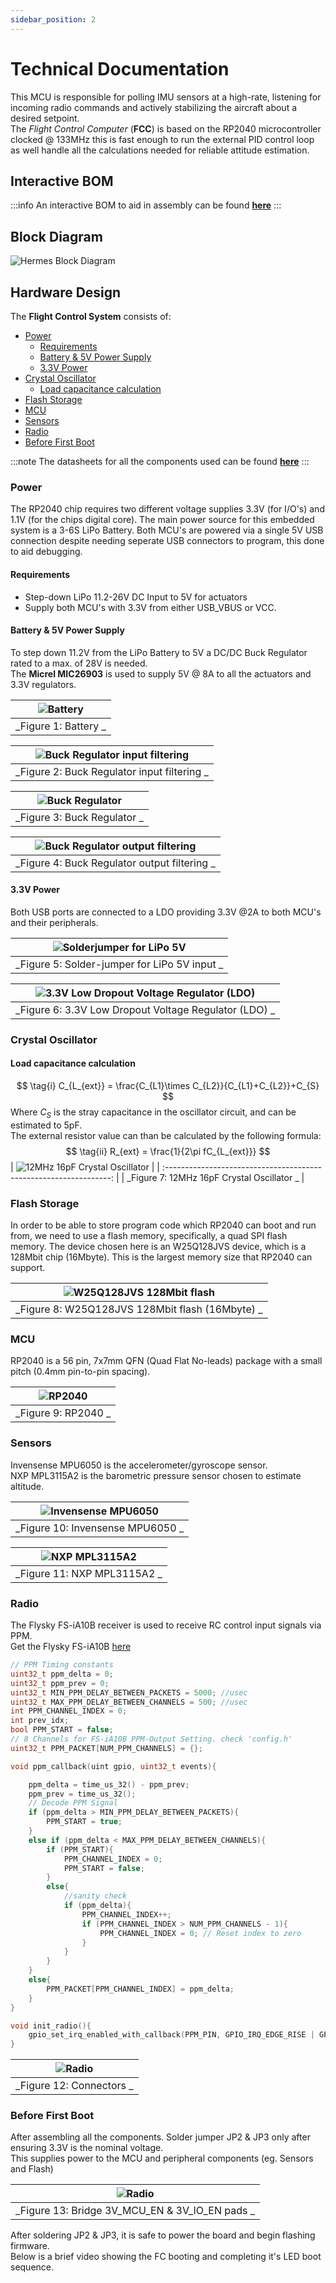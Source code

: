 ```yaml
---
sidebar_position: 2
---
```


# Technical Documentation

This MCU is responsible for polling IMU sensors at a high-rate, listening for incoming radio commands and actively stabilizing the aircraft about a desired setpoint.<br/>
The <i>Flight Control Computer</i> (<b>FCC</b>) is based on the RP2040 microcontroller clocked @ 133MHz this is fast enough to run the external PID control loop as well handle all the calculations needed for reliable attitude estimation.<br/>

## Interactive BOM

:::info
An interactive BOM to aid in assembly can be found [<b>here</b>](pathname:///static/ibom.html)
:::

## Block Diagram

![Hermes Block Diagram](./_imgs/hermes_block.png)

## Hardware Design

The <b>Flight Control System</b> consists of:

- [Power](technical_docs#power)
  - [Requirements](technical_docs#requirements)
  - [Battery & 5V Power Supply](technical_docs#battery--5v-power-supply)
  - [3.3V Power ](technical_docs#33v-power)
- [Crystal Oscillator](technical_docs#crystal-oscillator)
  - [Load capacitance calculation](technical_docs#crystal-oscillator)
- [Flash Storage](technical_docs#flash-storage)
- [MCU](technical_docs#mcu)
- [Sensors](technical_docs#sensors)
- [Radio](technical_docs#radio)
- [Before First Boot](technical_docs#before-first-boot)

:::note
The datasheets for all the components used can be found [<b>here</b>](overview#datasheets)
:::

### Power

The RP2040 chip requires two different voltage supplies 3.3V (for I/O's) and 1.1V (for the chips digital core).
The main power source for this embedded system is a 3-6S LiPo Battery. Both MCU's are powered via a single 5V USB connection despite needing seperate USB connectors to program, this done to aid debugging.

#### Requirements

- Step-down LiPo 11.2-26V DC Input to 5V for actuators
- Supply both MCU's with 3.3V from either USB_VBUS or VCC.

#### Battery & 5V Power Supply

To step down 11.2V from the LiPo Battery to 5V a DC/DC Buck Regulator rated to a max. of 28V is needed.<br/>The <b>Micrel MIC26903</b> is used to supply 5V @ 8A to all the actuators and 3.3V regulators.

| ![Battery](./_imgs/LiPo_sch.PNG) |
| :------------------------------: |
|       _Figure 1: Battery _       |

| ![Buck Regulator input filtering](./_imgs/REG_filter_sch.PNG) |
| :-----------------------------------------------------------: |
|          _Figure 2: Buck Regulator input filtering _          |

| ![Buck Regulator](./_imgs/BuckReg_sch.PNG) |
| :----------------------------------------: |
|        _Figure 3: Buck Regulator _         |

| ![Buck Regulator output filtering](./_imgs/BuckRegFilter_sch.PNG) |
| :---------------------------------------------------------------: |
|           _Figure 4: Buck Regulator output filtering _            |

#### 3.3V Power

Both USB ports are connected to a LDO providing 3.3V @2A to both MCU's and their peripherals.

| ![Solderjumper for LiPo 5V](./_imgs/SolderJumper_sch.PNG) |
| :-------------------------------------------------------: |
|       _Figure 5: Solder-jumper for LiPo 5V input _        |

| ![3.3V Low Dropout Voltage Regulator (LDO)](./_imgs/3VREG_sch.PNG) |
| :----------------------------------------------------------------: |
|       _Figure 6: 3.3V Low Dropout Voltage Regulator (LDO) _        |

### Crystal Oscillator
#### Load capacitance calculation
$$
\tag{i} C_{L_{ext}} = \frac{C_{L1}\times C_{L2}}{C_{L1}+C_{L2}}+C_{S}
$$
Where $C_{S}$ is the stray capacitance in the oscillator circuit, and can be estimated to 5pF.<br/>
The external resistor value can than be calculated by the following formula:<br/>
$$
\tag{ii} R_{ext} = \frac{1}{2\pi fC_{L_{ext}}}
$$
| ![12MHz 16pF Crystal Oscillator](./_imgs/crystal_osc.PNG) |
| :----------------------------------------------------------------: |
|       _Figure 7: 12MHz 16pF Crystal Oscillator _        |

### Flash Storage
In order to be able to store program code which RP2040 can boot and run from, we need to use a flash memory, specifically, a quad SPI flash memory. The device chosen here is an W25Q128JVS device, which is a 128Mbit chip (16Mbyte). This is the largest memory size that RP2040 can support.

| ![W25Q128JVS 128Mbit flash](./_imgs/flash.PNG) |
| :----------------------------------------------------------------: |
|       _Figure 8: W25Q128JVS 128Mbit flash (16Mbyte) _        |

### MCU
RP2040 is a 56 pin, 7x7mm QFN (Quad Flat No-leads) package with a small pitch (0.4mm pin-to-pin spacing).

| ![RP2040](./_imgs/rp2040.PNG) |
| :----------------------------------------------------------------: |
|       _Figure 9: RP2040 _        |

### Sensors
Invensense MPU6050 is the accelerometer/gyroscope sensor.<br/>
NXP MPL3115A2 is the barometric pressure sensor chosen to estimate altitude.

| ![Invensense MPU6050](./_imgs/mpu6050.PNG) |
| :----------------------------------------------------------------: |
|       _Figure 10: Invensense MPU6050 _        |

| ![NXP MPL3115A2](./_imgs/mpl3115a2.PNG) |
| :----------------------------------------------------------------: |
|       _Figure 11: NXP MPL3115A2 _        |

### Radio
The Flysky FS-iA10B receiver is used to receive RC control input signals via PPM. <br/>
Get the Flysky FS-iA10B [here](https://www.amazon.ca/Flysky-FS-iA10B-Compatible-Transmitter-Quadcopter/dp/B07FVBYJJ2) <br/>

```c title="radio.h"
// PPM Timing constants
uint32_t ppm_delta = 0;
uint32_t ppm_prev = 0;
uint32_t MIN_PPM_DELAY_BETWEEN_PACKETS = 5000; //usec
uint32_t MAX_PPM_DELAY_BETWEEN_CHANNELS = 500; //usec
int PPM_CHANNEL_INDEX = 0;
int prev_idx;
bool PPM_START = false;
// 8 Channels for FS-iA10B PPM-Output Setting. check 'config.h'
uint32_t PPM_PACKET[NUM_PPM_CHANNELS] = {};

void ppm_callback(uint gpio, uint32_t events){

    ppm_delta = time_us_32() - ppm_prev;
    ppm_prev = time_us_32();
    // Decode PPM Signal
    if (ppm_delta > MIN_PPM_DELAY_BETWEEN_PACKETS){
        PPM_START = true;
    }
    else if (ppm_delta < MAX_PPM_DELAY_BETWEEN_CHANNELS){
        if (PPM_START){
            PPM_CHANNEL_INDEX = 0;
            PPM_START = false;
        }
        else{
            //sanity check
            if (ppm_delta){ 
                PPM_CHANNEL_INDEX++;
                if (PPM_CHANNEL_INDEX > NUM_PPM_CHANNELS - 1){
                    PPM_CHANNEL_INDEX = 0; // Reset index to zero 
                }
            }
        }    
    }
    else{
        PPM_PACKET[PPM_CHANNEL_INDEX] = ppm_delta;
    }
}

void init_radio(){
    gpio_set_irq_enabled_with_callback(PPM_PIN, GPIO_IRQ_EDGE_RISE | GPIO_IRQ_EDGE_FALL, true, &ppm_callback);
}
```
| ![Radio](./_imgs/radio.PNG) |
| :----------------------------------------------------------------: |
|       _Figure 12: Connectors _        |


### Before First Boot
After assembling all the components.
Solder jumper JP2 & JP3 only after ensuring 3.3V is the nominal voltage.<br/>
This supplies power to the MCU and peripheral components (eg. Sensors and Flash)

| ![Radio](./_imgs/jumpers.PNG) |
| :----------------------------------------------------------------: |
|       _Figure 13: Bridge 3V_MCU_EN & 3V_IO_EN pads _        |


After soldering JP2 & JP3, it is safe to power the board and begin flashing firmware. <br/>
Below is a brief video showing the FC booting and completing it's LED boot sequence.

<VideoPlayer url="https://youtu.be/Anb_hUl2xqM"/>


<!--
Let $F:[a,b]\to\R$ be $F(x)=\int_{a}^{x}f(t)dt$.


```jsx live
function Clock(props) {
  const [date, setDate] = useState(new Date());
  useEffect(() => {
    var timerID = setInterval(() => tick(), 1000);

    return function cleanup() {
      clearInterval(timerID);
    };
  });

  function tick() {
    setDate(new Date());
  }

  return (
    <div>
      <h2>It is {date.toLocaleTimeString()}.</h2>
    </div>
  );
}
``` -->
